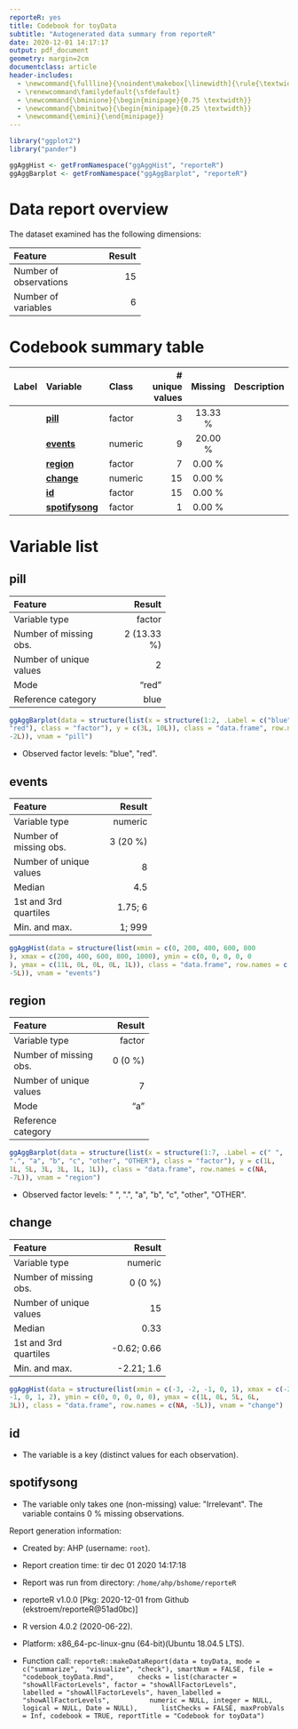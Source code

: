 ```yaml
---
reporteR: yes
title: Codebook for toyData
subtitle: "Autogenerated data summary from reporteR"
date: 2020-12-01 14:17:17
output: pdf_document
geometry: margin=2cm
documentclass: article
header-includes:
  - \newcommand{\fullline}{\noindent\makebox[\linewidth]{\rule{\textwidth}{0.4pt}}}
  - \renewcommand\familydefault{\sfdefault}
  - \newcommand{\bminione}{\begin{minipage}{0.75 \textwidth}}
  - \newcommand{\bminitwo}{\begin{minipage}{0.25 \textwidth}}
  - \newcommand{\emini}{\end{minipage}}
---
```

```r
library("ggplot2")
library("pander")
```

```r
ggAggHist <- getFromNamespace("ggAggHist", "reporteR")
ggAggBarplot <- getFromNamespace("ggAggBarplot", "reporteR")
```

# Data report overview
The dataset examined has the following dimensions:


---------------------------------
Feature                    Result
------------------------ --------
Number of observations         15

Number of variables             6
---------------------------------




# Codebook summary table

------------------------------------------------------------------------
Label   Variable            Class       # unique  Missing  Description  
                                          values                        
------- ------------------- --------- ---------- --------- -------------
        **[pill]**          factor             3  13.33 %               

        **[events]**        numeric            9  20.00 %               

        **[region]**        factor             7  0.00 %                

        **[change]**        numeric           15  0.00 %                

        **[id]**            factor            15  0.00 %                

        **[spotifysong]**   factor             1  0.00 %                
------------------------------------------------------------------------




# Variable list
## pill

\bminione

---------------------------------------
Feature                          Result
------------------------- -------------
Variable type                    factor

Number of missing obs.      2 (13.33 %)

Number of unique values               2

Mode                              "red"

Reference category                 blue
---------------------------------------


\emini
\bminitwo
```r
ggAggBarplot(data = structure(list(x = structure(1:2, .Label = c("blue", 
"red"), class = "factor"), y = c(3L, 10L)), class = "data.frame", row.names = c(NA, 
-2L)), vnam = "pill")
```

\emini


- Observed factor levels: \"blue\", \"red\". 



\fullline

## events

\bminione

------------------------------------
Feature                       Result
------------------------- ----------
Variable type                numeric

Number of missing obs.      3 (20 %)

Number of unique values            8

Median                           4.5

1st and 3rd quartiles        1.75; 6

Min. and max.                 1; 999
------------------------------------


\emini
\bminitwo
```r
ggAggHist(data = structure(list(xmin = c(0, 200, 400, 600, 800
), xmax = c(200, 400, 600, 800, 1000), ymin = c(0, 0, 0, 0, 0
), ymax = c(11L, 0L, 0L, 0L, 1L)), class = "data.frame", row.names = c(NA, 
-5L)), vnam = "events")
```

\emini




\fullline

## region

\bminione

-----------------------------------
Feature                      Result
------------------------- ---------
Variable type                factor

Number of missing obs.      0 (0 %)

Number of unique values           7

Mode                            "a"

Reference category                 
-----------------------------------


\emini
\bminitwo
```r
ggAggBarplot(data = structure(list(x = structure(1:7, .Label = c(" ", 
".", "a", "b", "c", "other", "OTHER"), class = "factor"), y = c(1L, 
1L, 5L, 3L, 3L, 1L, 1L)), class = "data.frame", row.names = c(NA, 
-7L)), vnam = "region")
```

\emini


- Observed factor levels: \" \", \".\", \"a\", \"b\", \"c\", \"other\", \"OTHER\". 



\fullline

## change

\bminione

---------------------------------------
Feature                          Result
------------------------- -------------
Variable type                   numeric

Number of missing obs.          0 (0 %)

Number of unique values              15

Median                             0.33

1st and 3rd quartiles       -0.62; 0.66

Min. and max.                -2.21; 1.6
---------------------------------------


\emini
\bminitwo
```r
ggAggHist(data = structure(list(xmin = c(-3, -2, -1, 0, 1), xmax = c(-2, 
-1, 0, 1, 2), ymin = c(0, 0, 0, 0, 0), ymax = c(1L, 0L, 5L, 6L, 
3L)), class = "data.frame", row.names = c(NA, -5L)), vnam = "change")
```

\emini




\fullline

## id

* The variable is a key (distinct values for each observation).



\fullline

## spotifysong

* The variable only takes one (non-missing) value: \"Irrelevant\". The variable contains 0 \% missing observations.



\fullline



Report generation information:

 *  Created by: AHP (username: `root`).

 *  Report creation time: tir dec 01 2020 14:17:18

 *  Report was run from directory: `/home/ahp/bshome/reporteR`

 *  reporteR v1.0.0 [Pkg: 2020-12-01 from Github (ekstroem/reporteR@51ad0bc)]

 *  R version 4.0.2 (2020-06-22).

 *  Platform: x86_64-pc-linux-gnu (64-bit)(Ubuntu 18.04.5 LTS).

 *  Function call: `reporteR::makeDataReport(data = toyData, mode = c("summarize", 
"visualize", "check"), smartNum = FALSE, file = "codebook_toyData.Rmd", 
    checks = list(character = "showAllFactorLevels", factor = "showAllFactorLevels", 
        labelled = "showAllFactorLevels", haven_labelled = "showAllFactorLevels", 
        numeric = NULL, integer = NULL, logical = NULL, Date = NULL), 
    listChecks = FALSE, maxProbVals = Inf, codebook = TRUE, reportTitle = "Codebook for toyData")`

